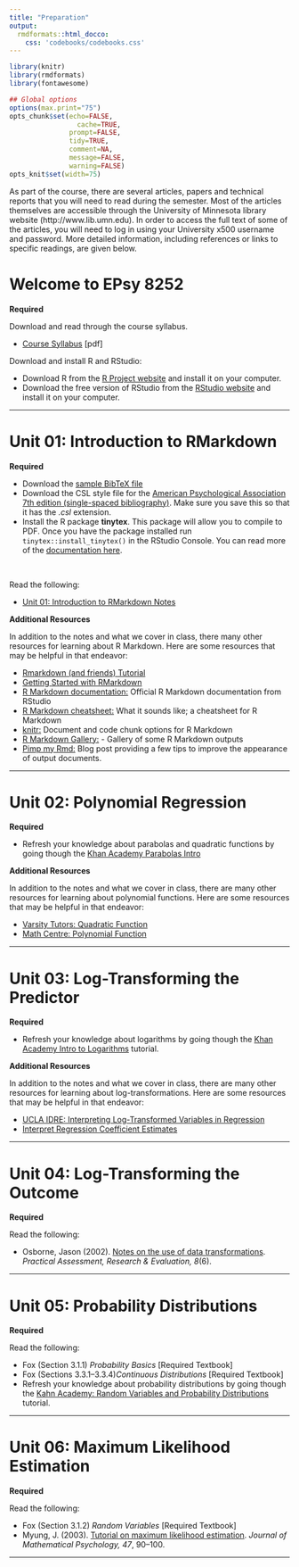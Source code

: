 ```yaml
---
title: "Preparation"
output: 
  rmdformats::html_docco:
    css: 'codebooks/codebooks.css'
---
```



```r
library(knitr)
library(rmdformats)
library(fontawesome)

## Global options
options(max.print="75")
opts_chunk$set(echo=FALSE,
	             cache=TRUE,
               prompt=FALSE,
               tidy=TRUE,
               comment=NA,
               message=FALSE,
               warning=FALSE)
opts_knit$set(width=75)
```


As part of the course, there are several articles, papers and technical reports that you will need to read during the semester. Most of the articles themselves are accessible through the University of Minnesota library website (http://www.lib.umn.edu). In order to access the full text of some of the articles, you will need to log in using your University x500 username and password. More detailed information, including references or links to specific readings, are given below.


# Welcome to EPsy 8252 {#welcome}

**Required**

Download and read through the course syllabus.

- [Course Syllabus](https://github.com/zief0002/epsy-8252/raw/master/syllabus/s20-8252-syllabus.pdf) [pdf]


Download and install R and RStudio:

- Download R from the [R Project website](https://www.r-project.org/) and install it on your computer.
- Download the free version of RStudio from the [RStudio website](https://www.rstudio.com/) and install it on your computer.

---

# Unit 01: Introduction to RMarkdown {#rmarkdown}

**Required**

- Download the [sample BibTeX file](https://github.com/zief0002/epsy-8252/raw/master/notes/01-rmarkdown/myBibliography.bib)
- Download the CSL style file for the [American Psychological Association 7th edition (single-spaced bibliography)](https://www.zotero.org/styles). Make sure you save this so that it has the *.csl* extension.
- Install the R package **tinytex**. This package will allow you to compile to PDF. Once you have the package installed run `tinytex::install_tinytex()` in the RStudio Console. You can read more of the [documentation here](https://yihui.name/tinytex/). 

<br />

Read the following:

- [Unit 01: Introduction to RMarkdown Notes](https://github.com/zief0002/epsy-8252/raw/master/notes/01-rmarkdown/01-rmarkdown.pdf)


**Additional Resources**

In addition to the notes and what we cover in class, there many other resources for learning about R Markdown. Here are some resources that may be helpful in that endeavor:

- [Rmarkdown (and friends) Tutorial](http://www.flutterbys.com.au/stats/tut/tut17.5.html#h2_1)
- [Getting Started with RMarkdown](https://ourcodingclub.github.io/2016/11/24/rmarkdown-1.html)
- [R Markdown documentation:](http://rmarkdown.rstudio.com/) Official R Markdown documentation from RStudio
- [R Markdown cheatsheet:](https://www.rstudio.com/wp-content/uploads/2015/02/rmarkdown-cheatsheet.pdf) What it sounds like; a cheatsheet for R Markdown
- [knitr:](http://yihui.name/knitr/) Document and code chunk options for R Markdown
- [R Markdown Gallery:](https://rmarkdown.rstudio.com/gallery.html) - Gallery of some R Markdown outputs
- [Pimp my Rmd:](https://holtzy.github.io/Pimp-my-rmd/) Blog post providing a few tips to improve the appearance of output documents.


---

# Unit 02: Polynomial Regression {#polynomial}

**Required**

- Refresh your knowledge about parabolas and quadratic functions by going though the [Khan Academy Parabolas Intro](https://www.khanacademy.org/math/algebra-home/alg-quadratics)


**Additional Resources**

In addition to the notes and what we cover in class, there are many other resources for learning about polynomial functions. Here are some resources that may be helpful in that endeavor:

- [Varsity Tutors: Quadratic Function](https://www.varsitytutors.com/hotmath/hotmath_help/topics/quadratic-function)
- [Math Centre: Polynomial Function](http://www.mathcentre.ac.uk/resources/uploaded/mc-ty-polynomial-2009-1.pdf)

---

# Unit 03: Log-Transforming the Predictor {#logpredictor}

**Required**

- Refresh your knowledge about logarithms by going though the [Khan Academy Intro to Logarithms](https://www.khanacademy.org/math/algebra2/exponential-and-logarithmic-functions/introduction-to-logarithms/v/logarithms) tutorial.


**Additional Resources**

In addition to the notes and what we cover in class, there are many other resources for learning about log-transformations. Here are some resources that may be helpful in that endeavor:

- [UCLA IDRE: Interpreting Log-Transformed Variables in Regression ](https://stats.idre.ucla.edu/other/mult-pkg/faq/general/faqhow-do-i-interpret-a-regression-model-when-some-variables-are-log-transformed/)
- [Interpret Regression Coefficient Estimates](http://www.cazaar.com/ta/econ113/interpreting-beta)

---

# Unit 04: Log-Transforming the Outcome {#logoutcome}

**Required**

Read the following:

- Osborne, Jason (2002). [Notes on the use of data transformations](https://pareonline.net/getvn.asp?v=8&n=6). *Practical Assessment, Research &amp; Evaluation, 8*(6).


<!-- **Additional Resources** -->

<!-- In addition to the notes and what we cover in class, there are many other resources for learning about log-transformations. Here are some resources that may be helpful in that endeavor: -->

<!-- - [Interpreting Coefficients in Regression with Log-Transformed Variables](https://www.cscu.cornell.edu/news/statnews/stnews83.pdf) -->
<!-- - [Interpret Regression Coefficient Estimates](http://www.cazaar.com/ta/econ113/interpreting-beta) -->

---


# Unit 05: Probability Distributions {#probdist}

**Required**

Read the following:

- Fox (Section 3.1.1) *Probability Basics* [Required Textbook] 
- Fox (Sections 3.3.1&ndash;3.3.4)*Continuous Distributions* [Required Textbook]
- Refresh your knowledge about probability distributions by going though the [Kahn Academy: Random Variables and Probability Distributions](https://www.khanacademy.org/math/probability/random-variables-topic) tutorial.


<!-- **Additional Resources** -->

<!-- In addition to the notes and what we cover in class, there are many other resources for learning about log-transformations. Here are some resources that may be helpful in that endeavor: -->

<!-- - [Interpreting Coefficients in Regression with Log-Transformed Variables](https://www.cscu.cornell.edu/news/statnews/stnews83.pdf) -->
<!-- - [Interpret Regression Coefficient Estimates](http://www.cazaar.com/ta/econ113/interpreting-beta) -->

---


# Unit 06: Maximum Likelihood Estimation {#mle}

**Required**

Read the following:

- Fox (Section 3.1.2) *Random Variables* [Required Textbook] 
- Myung, J. (2003). [Tutorial on maximum likelihood estimation](http://times.cs.uiuc.edu/course/410/note/mle.pdf). *Journal of Mathematical Psychology, 47*, 90&ndash;100.


<!-- **Additional Resources** -->

<!-- In addition to the notes and what we cover in class, there are many other resources for learning about log-transformations. Here are some resources that may be helpful in that endeavor: -->

<!-- - [Interpreting Coefficients in Regression with Log-Transformed Variables](https://www.cscu.cornell.edu/news/statnews/stnews83.pdf) -->
<!-- - [Interpret Regression Coefficient Estimates](http://www.cazaar.com/ta/econ113/interpreting-beta) -->

---


